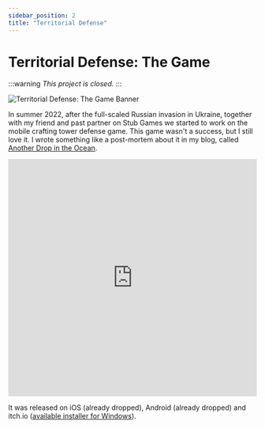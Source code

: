 ```yaml
---
sidebar_position: 2
title: "Territorial Defense"
---
```


# Territorial Defense: The Game
:::warning
*This project is closed.*
:::

![Territorial Defense: The Game Banner](../../static/img/terdef-banner.png)

In summer 2022, after the full-scaled Russian invasion in Ukraine, together with my friend and past partner on Stub Games we started to work on the mobile crafting tower defense game. This game wasn't a success, but I still love it. I wrote something like a post-mortem about it in my blog, called [Another Drop in the Ocean](https://notpublicopinion.com/another-drop-in-the-ocean/).

<iframe height="480" width="100%" src="https://www.youtube.com/embed/v7CTKkTTCyo?si=Rx2H7mdQKAsU5zE1" title="YouTube video player" frameborder="0" allow="accelerometer; autoplay; clipboard-write; encrypted-media; gyroscope; picture-in-picture; web-share" referrerpolicy="strict-origin-when-cross-origin" allowfullscreen></iframe>

It was released on iOS (already dropped), Android (already dropped) and itch.io ([available installer for Windows](https://glukozavr.itch.io/territorial-defense-the-game)).
